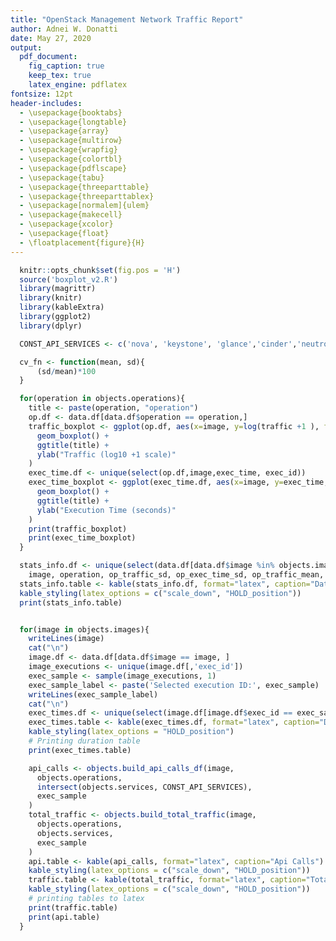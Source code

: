```yaml
---
title: "OpenStack Management Network Traffic Report"
author: Adnei W. Donatti
date: May 27, 2020
output:
  pdf_document:
    fig_caption: true
    keep_tex: true
    latex_engine: pdflatex
fontsize: 12pt
header-includes:
  - \usepackage{booktabs}
  - \usepackage{longtable}
  - \usepackage{array}
  - \usepackage{multirow}
  - \usepackage{wrapfig}
  - \usepackage{colortbl}
  - \usepackage{pdflscape}
  - \usepackage{tabu}
  - \usepackage{threeparttable}
  - \usepackage{threeparttablex}
  - \usepackage[normalem]{ulem}
  - \usepackage{makecell}
  - \usepackage{xcolor}
  - \usepackage{float}
  - \floatplacement{figure}{H}
---
```


```r
  knitr::opts_chunk$set(fig.pos = 'H')
  source('boxplot_v2.R')
  library(magrittr)
  library(knitr)
  library(kableExtra)
  library(ggplot2)
  library(dplyr)
```

```r

  CONST_API_SERVICES <- c('nova', 'keystone', 'glance','cinder','neutron','heat')

  cv_fn <- function(mean, sd){
      (sd/mean)*100
  }

  for(operation in objects.operations){
    title <- paste(operation, "operation")
    op.df <- data.df[data.df$operation == operation,]
    traffic_boxplot <- ggplot(op.df, aes(x=image, y=log(traffic +1 ), fill=image)) +
      geom_boxplot() +
      ggtitle(title) +
      ylab("Traffic (log10 +1 scale)"
    )
    exec_time.df <- unique(select(op.df,image,exec_time, exec_id))
    exec_time_boxplot <- ggplot(exec_time.df, aes(x=image, y=exec_time, fill=image)) +
      geom_boxplot() +
      ggtitle(title) +
      ylab("Execution Time (seconds)"
    )
    print(traffic_boxplot)
    print(exec_time_boxplot)
  }

  stats_info.df <- unique(select(data.df[data.df$image %in% objects.images & data.df$operation %in% objects.operations,],
    image, operation, op_traffic_sd, op_exec_time_sd, op_traffic_mean, op_exec_time_mean))
  stats_info.table <- kable(stats_info.df, format="latex", caption="Data info") %>%
  kable_styling(latex_options = c("scale_down", "HOLD_position"))
  print(stats_info.table)


  for(image in objects.images){
    writeLines(image)
    cat("\n")
    image.df <- data.df[data.df$image == image, ]
    image_executions <- unique(image.df[,'exec_id'])
    exec_sample <- sample(image_executions, 1)
    exec_sample_label <- paste('Selected execution ID:', exec_sample)
    writeLines(exec_sample_label)
    cat("\n")
    exec_times.df <- unique(select(image.df[image.df$exec_id == exec_sample,],operation,exec_time))
    exec_times.table <- kable(exec_times.df, format="latex", caption="Duration (seconds)") %>%
    kable_styling(latex_options = "HOLD_position")
    # Printing duration table
    print(exec_times.table)

    api_calls <- objects.build_api_calls_df(image,
      objects.operations,
      intersect(objects.services, CONST_API_SERVICES),
      exec_sample
    )
    total_traffic <- objects.build_total_traffic(image,
      objects.operations,
      objects.services,
      exec_sample
    )
    api.table <- kable(api_calls, format="latex", caption="Api Calls") %>%
    kable_styling(latex_options = c("scale_down", "HOLD_position"))
    traffic.table <- kable(total_traffic, format="latex", caption="Total Traffic (MB)") %>%
    kable_styling(latex_options = c("scale_down", "HOLD_position"))
    # printing tables to latex
    print(traffic.table)
    print(api.table)
  }




```
